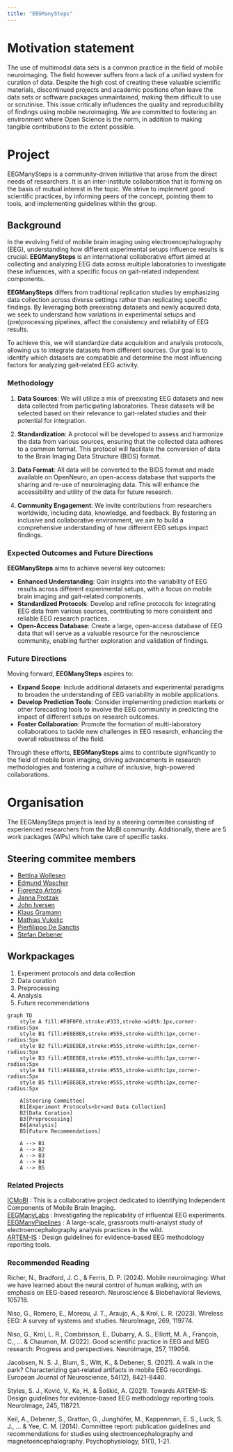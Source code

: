 ```yaml
---
title: "EEGManySteps"
---
```


#  Motivation statement 


The use of multimodal data sets is a common practice in the field of mobile neuroimaging. 
The field however suffers from a lack of a unified system for curation of data. 
Despite the high cost of creating these valuable scientific materials, discontinued projects and academic positions often leave the data sets or software packages unmaintained, making them difficult to use or scrutinise. 
This issue critically infludences the quality and reproducibility of findings using mobile neuroimaging. 
We are committed to fostering an environment where Open Science is the norm, in addition to making tangible contributions to the extent possible.


# Project
EEGManySteps is a community-driven initiative that arose from the direct needs of researchers. It is an inter-institute collaboration that is forming on the basis of mutual interest in the topic. We strive to implement good scientific practices, by informing peers of the concept, pointing them to tools, and implementing guidelines within the group.

## Background
In the evolving field of mobile brain imaging using electroencephalography (EEG), understanding how different experimental setups influence results is crucial. **EEGManySteps** is an international collaborative effort aimed at collecting and analyzing EEG data across multiple laboratories to investigate these influences, with a specific focus on gait-related independent components.

**EEGManySteps** differs from traditional replication studies by emphasizing data collection across diverse settings rather than replicating specific findings. By leveraging both preexisting datasets and newly acquired data, we seek to understand how variations in experimental setups and (pre)processing pipelines, affect the consistency and reliability of EEG results. 

To achieve this, we will standardize data acquisition and analysis protocols, allowing us to integrate datasets from different sources. Our goal is to identify which datasets are compatible and determine the most influencing factors for analyzing gait-related EEG activity.

### Methodology

1. **Data Sources**: We will utilize a mix of preexisting EEG datasets and new data collected from participating laboratories. These datasets will be selected based on their relevance to gait-related studies and their potential for integration.

2. **Standardization**: A protocol will be developed to assess and harmonize the data from various sources, ensuring that the collected data adheres to a common format. This protocol will facilitate the conversion of data to the Brain Imaging Data Structure (BIDS) format.

3. **Data Format**: All data will be converted to the BIDS format and made available on OpenNeuro, an open-access database that supports the sharing and re-use of neuroimaging data. This will enhance the accessibility and utility of the data for future research.

4. **Community Engagement**: We invite contributions from researchers worldwide, including data, knowledge, and feedback. By fostering an inclusive and collaborative environment, we aim to build a comprehensive understanding of how different EEG setups impact findings.

### Expected Outcomes and Future Directions

**EEGManySteps** aims to achieve several key outcomes:

- **Enhanced Understanding**: Gain insights into the variability of EEG results across different experimental setups, with a focus on mobile brain imaging and gait-related components.
- **Standardized Protocols**: Develop and refine protocols for integrating EEG data from various sources, contributing to more consistent and reliable EEG research practices.
- **Open-Access Database**: Create a large, open-access database of EEG data that will serve as a valuable resource for the neuroscience community, enabling further exploration and validation of findings.

### Future Directions

Moving forward, **EEGManySteps** aspires to:

- **Expand Scope**: Include additional datasets and experimental paradigms to broaden the understanding of EEG variability in mobile applications.
- **Develop Prediction Tools**: Consider implementing prediction markets or other forecasting tools to involve the EEG community in predicting the impact of different setups on research outcomes.
- **Foster Collaboration**: Promote the formation of multi-laboratory collaborations to tackle new challenges in EEG research, enhancing the overall robustness of the field.

Through these efforts, **EEGManySteps** aims to contribute significantly to the field of mobile brain imaging, driving advancements in research methodologies and fostering a culture of inclusive, high-powered collaborations.


# Organisation

The EEGManySteps project is lead by a steering commitee consisting of experienced researchers from the MoBI community.
Additionally, there are 5 work packages (WPs) which take care of specific tasks.

## Steering commitee members
- [Bettina Wollesen](mailto:bettina.wollesen@uni-hamburg.de?subject=EEGManyLabs)
- [Edmund Wascher](mailto:wascher@ifado.de?subject=EEGManyLabs)
- [Fiorenzo Artoni](mailto:?subject=EEGManyLabs)
- [Janna Protzak](mailto:?subject=EEGManyLabs)
- [John Iversen](mailto:?subject=EEGManyLabs)
- [Klaus Gramann](mailto:klaus.gramann@tu-berlin.de?subject=EEGManyLabs)
- [Mathias Vukelic](mailto:mathias.vukelic@iao.fraunhofer.de?subject=EEGManyLabs)
- [Pierfilippo De Sanctis](mailto:pierfilippo.Desanctis@einstein.yu.edu)
- [Stefan Debener](mailto:stefan.debener@uol.de?subject=EEGManyLabs)


## Workpackages
1. Experiment protocols and data collection
2. Data curation
3. Preprocessing
4. Analysis
5. Future recommendations


```mermaid
graph TD
    style A fill:#F0F0F0,stroke:#333,stroke-width:1px,corner-radius:5px
    style B1 fill:#E8E8E8,stroke:#555,stroke-width:1px,corner-radius:5px
    style B2 fill:#E8E8E8,stroke:#555,stroke-width:1px,corner-radius:5px
    style B3 fill:#E8E8E8,stroke:#555,stroke-width:1px,corner-radius:5px
    style B4 fill:#E8E8E8,stroke:#555,stroke-width:1px,corner-radius:5px
    style B5 fill:#E8E8E8,stroke:#555,stroke-width:1px,corner-radius:5px

    A[Steering Committee]
    B1[Experiment Protocols<br>and Data Collection]
    B2[Data Curation]
    B3[Preprocessing]
    B4[Analysis]
    B5[Future Recommendations]

    A --> B1
    A --> B2
    A --> B3
    A --> B4
    A --> B5

```

### Related Projects 
[ICMoBI](https://www.icmobi.org/)         : This is a collaborative project dedicated to identifying Independent Components of Mobile Brain Imaging.      
[EEGManyLabs](https://osf.io/yb3pq/)      : Investigating the replicability of influential EEG experiments.     
[EEGManyPipelines](https://eegmanypipelines.github.io/) : A large-scale, grassroots multi-analyst study of electroencephalography analysis practices in the wild.     
[ARTEM-IS](https://www.incf.org/sig/incf-working-group-artemis) : Design guidelines for evidence-based EEG methodology reporting tools.     

### Recommended Reading 
Richer, N., Bradford, J. C., & Ferris, D. P. (2024). Mobile neuroimaging: What we have learned about the neural control of human walking, with an emphasis on EEG-based research. Neuroscience & Biobehavioral Reviews, 105718.

Niso, G., Romero, E., Moreau, J. T., Araujo, A., & Krol, L. R. (2023). Wireless EEG: A survey of systems and studies. NeuroImage, 269, 119774.

Niso, G., Krol, L. R., Combrisson, E., Dubarry, A. S., Elliott, M. A., François, C., ... & Chaumon, M. (2022). Good scientific practice in EEG and MEG research: Progress and perspectives. NeuroImage, 257, 119056.

Jacobsen, N. S. J., Blum, S., Witt, K., & Debener, S. (2021). A walk in the park? Characterizing gait‐related artifacts in mobile EEG recordings. European Journal of Neuroscience, 54(12), 8421-8440.

Styles, S. J., Ković, V., Ke, H., & Šoškić, A. (2021). Towards ARTEM-IS: Design guidelines for evidence-based EEG methodology reporting tools. NeuroImage, 245, 118721.

Keil, A., Debener, S., Gratton, G., Junghöfer, M., Kappenman, E. S., Luck, S. J., ... & Yee, C. M. (2014). Committee report: publication guidelines and recommendations for studies using electroencephalography and magnetoencephalography. Psychophysiology, 51(1), 1-21.


